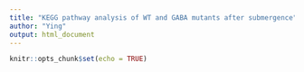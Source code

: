 ```yaml
---
title: "KEGG pathway analysis of WT and GABA mutants after submergence"
author: "Ying"
output: html_document
---
```


```r
knitr::opts_chunk$set(echo = TRUE)
```

